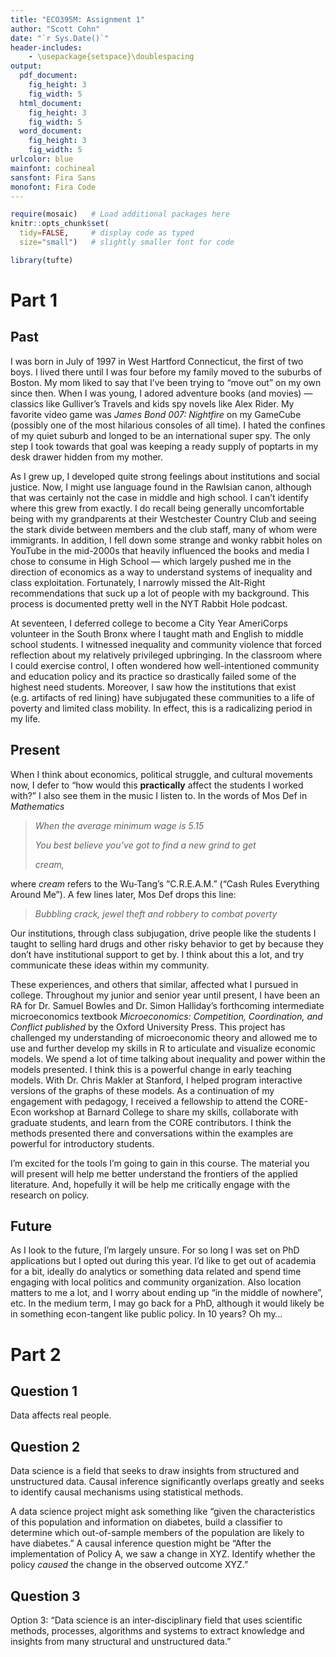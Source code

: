 ```yaml
---
title: "ECO395M: Assignment 1"
author: "Scott Cohn"
date: "`r Sys.Date()`"
header-includes:
    - \usepackage{setspace}\doublespacing
output: 
  pdf_document:
    fig_height: 3
    fig_width: 5
  html_document:
    fig_height: 3
    fig_width: 5
  word_document:
    fig_height: 3
    fig_width: 5
urlcolor: blue
mainfont: cochineal
sansfont: Fira Sans
monofont: Fira Code 
---
```


```r
require(mosaic)   # Load additional packages here 
knitr::opts_chunk$set(
  tidy=FALSE,     # display code as typed
  size="small")   # slightly smaller font for code

library(tufte)
```

# Part 1

## Past

I was born in July of 1997 in West Hartford Connecticut, the first of two boys. I lived there until I was four before my family moved to the suburbs of Boston. My mom liked to say that I've been trying to "move out" on my own since then. When I was young, I adored adventure books (and movies) --- classics like Gulliver's Travels and kids spy novels like Alex Rider. My favorite video game was _James Bond 007: Nightfire_ on my GameCube (possibly one of the most hilarious consoles of all time). I hated the confines of my quiet suburb and longed to be an international super spy. The only step I took towards that goal was keeping a ready supply of poptarts in my desk drawer hidden from my mother. 

As I grew up, I developed quite strong feelings about institutions and social justice. Now, I might use language found in the Rawlsian canon, although that was certainly not the case in middle and high school. I can't identify where this grew from exactly. I do recall being generally uncomfortable being with my grandparents at their Westchester Country Club and seeing the stark divide between members and the club staff, many of whom were immigrants. In addition, I fell down some strange and wonky rabbit holes on YouTube in the mid-2000s that heavily influenced the books and media I chose to consume in High School --- which largely pushed me in the direction of economics as a way to understand systems of inequality and class exploitation. Fortunately, I narrowly missed the Alt-Right recommendations that suck up a lot of people with my background. This process is documented pretty well in the NYT Rabbit Hole podcast.

At seventeen, I deferred college to become a City Year AmeriCorps volunteer in the South Bronx where I taught math and English to middle school students. I witnessed inequality and community violence that forced reflection about my relatively privileged upbringing. In the classroom where I could exercise control, I often wondered how well-intentioned community and education policy and its practice so drastically failed some of the highest need students. Moreover, I saw how the institutions that exist (e.g. artifacts of red lining) have subjugated these communities to a life of poverty and limited class mobility. In effect, this is a radicalizing period in my life. 

## Present

When I think about economics, political struggle, and cultural movements now, I defer to "how would this **practically** affect the students I worked with?" I also see them in the music I listen to. In the words of Mos Def in _Mathematics_

> _When the average minimum wage is 5.15_
>
> _You best believe you've got to find a new grind to get_
>
> _cream,_

where _cream_ refers to the Wu-Tang's "C.R.E.A.M." ("Cash Rules Everything Around Me"). A few lines later, Mos Def drops this line:

> _Bubbling crack, jewel theft and robbery to combat poverty_

Our institutions, through class subjugation, drive people like the students I taught to selling hard drugs and other risky behavior to get by because they don't have institutional support to get by. I think about this a lot, and try communicate these ideas within my community.

These experiences, and others that similar, affected what I pursued in college. Throughout my junior and senior year until present, I have been an RA for Dr. Samuel Bowles and Dr. Simon Halliday’s forthcoming intermediate microeconomics textbook _Microeconomics: Competition, Coordination, and Conflict published_ by the Oxford University Press. This project has challenged my understanding of microeconomic theory and allowed me to use and further develop my skills in R to articulate and visualize economic models. We spend a lot of time talking about inequality and power within the models presented. I think this is a powerful change in early teaching models. With Dr. Chris Makler at Stanford, I helped program interactive versions of the graphs of these models. As a continuation of my engagement with pedagogy, I received a fellowship to attend the CORE-Econ workshop at Barnard College to share my skills, collaborate with graduate students, and learn from the CORE contributors. I think the methods presented there and conversations within the examples are powerful for introductory students.

I'm excited for the tools I'm going to gain in this course. The material you will present will help me better understand the frontiers of the applied literature. And, hopefully it will be help me critically engage with the research on policy.

## Future

As I look to the future, I'm largely unsure. For so long I was set on PhD applications but I opted out during this year. I'd like to get out of academia for a bit, ideally do analytics or something data related and spend time engaging with local politics and community organization. Also location matters to me a lot, and I worry about ending up "in the middle of nowhere", etc. In the medium term, I may go back for a PhD, although it would likely be in something econ-tangent like public policy. In 10 years? Oh my... 

# Part 2

## Question 1

Data affects real people.

## Question 2

Data science is a field that seeks to draw insights from structured and unstructured data. Causal inference significantly overlaps greatly and seeks to identify causal mechanisms using statistical methods.

A data science project might ask something like "given the characteristics of this population and information on diabetes, build a classifier to determine which out-of-sample members of the population are likely to have diabetes." A causal inference question might be "After the implementation of Policy A, we saw a change in XYZ. Identify whether the policy _caused_ the change in the observed outcome XYZ."

## Question 3

Option 3: "Data science is an inter-disciplinary field that uses scientific methods, processes, algorithms and systems to extract knowledge and insights from many structural and unstructured data."
